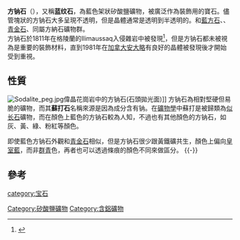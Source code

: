 {{Infobox mineral
| name        = 方钠石
| category    = 架狀矽酸鹽
| boxwidth    = 
| boxbgcolor  = 
| image       = Sodalith - Rohstein.jpg
| caption     = 方钠石標本
| formula     = {{Chem|Na|8|(Al|6|Si|6|O|24|)Cl|2}}
| strunz      = 09.FB.10
| dana        = 76.2.3.1
| symmetry    = 六四面體晶族<br/>[[赫爾曼-摩根標記|赫爾曼-摩根標記]]: {{overline|4}}3m <br/>[[空間群|空間群]]: P{{overline|4}}3n
| unit cell   = a = 8.876(6) Å; Z = 1
| color       = 湛藍、白、粉紅、灰、綠
| habit       = 塊狀，罕見十二面體
| system      = [[等軸晶系|等軸晶系]]
| twinning    = 
| cleavage    = {110}差
| fracture    = 貝殼狀至參差
| mohs        = 5.5-6
| luster      = 暗淡光澤、玻璃光澤至油脂光澤
| refractive  = n = 1.483 - 1.487
| opticalprop = Isotropic
| birefringence = 
| pleochroism = 
| streak      = 白
| gravity     = 2.27-2.33
| melt        = 
| fusibility  = 
| diagnostic  = 
| solubility  = 溶於[[鹽酸|鹽酸]]和[[硝酸|硝酸]]
| diaphaneity = 透明至半透明
| fluorescence =
| other       = 
| references  = <ref name=Mindat>{{Cite web |url=http://www.mindat.org/show.php?id=3701&ld=1&pho= |title=Mindat.org |accessdate=2015-12-14 |archive-date=2017-08-23 |archive-url=https://web.archive.org/web/20170823164932/https://www.mindat.org/show.php?id=3701&ld=1&pho= |dead-url=no }}</ref><ref name=Webmin>{{Cite web |url=http://www.webmineral.com/data/Sodalite.shtml |title=Webmineral data |accessdate=2015-12-14 |archive-date=2017-07-11 |archive-url=https://web.archive.org/web/20170711214618/http://webmineral.com/data/Sodalite.shtml |dead-url=no }}</ref>
| var1 = 紫方鈉石 | var1text = 具螢光性; 紫紅色
}}
'''方钠石'''（{{lang-en|Sodalite}}），又稱'''蓝纹石'''，為藍色架狀矽酸鹽礦物，被廣泛作為裝飾用的寶石。儘管塊狀的方钠石大多呈現不透明，但是晶體通常是透明到半透明的。和[[藍方石|藍方石]]、{{le|黝方石|Nosean}}、[[青金石|青金石]]、{{le|鈹方鈉石|tugtupite}}同屬方納石礦物群。<br>
方钠石於1811年在格陵蘭的Ilimaussaq入侵雜岩中被發現<ref>{{cite journal en |author = Thomson, T.|year = 1811 |title = A chemical analysis of Sodalite, a new mineral from Greenland|journal = Journal of natural Philosophy, Chemistry and the Arts |volume = 29 |pages = 285 - 292}}</ref>，但是方钠石都未被視為是重要的裝飾材料，直到1981年在[[加拿大|加拿大]][[安大略|安大略]]有良好的晶體被發現後才開始受到重視。

==性質==
[[File:Sodalite_peg.jpg|thumb]]偉晶花崗岩中的方钠石(石頭拋光面)]]
方钠石為相對堅硬但易脆的礦物，而其'''蘇打石'''名稱來源是因為成分含有钠。在[[礦物學|礦物學]]中蘇打是被歸類為[[似长石|似长石]]礦物，而在顏色上藍色的方钠石較為人知，不過也有其他顏色的方钠石，如灰、黃、綠、粉紅等顏色。

即使藍色方钠石外觀和[[青金石|青金石]]相似，但是方钠石很少跟黃鐵礦共生，顏色上偏向[[皇室藍|皇室藍]]，而非[[群青|群青]]色，再者也可以透過條痕的顏色不同來做區分。
{{-}}

==參考==
{{reflist}}

{{commons category|Sodalite}}
{{珠寶材料}}
[[Category:矽酸鹽礦物|Category:矽酸鹽礦物]]
[[category:宝石|category:宝石]]
[[Category:含鋁礦物|Category:含鋁礦物]]